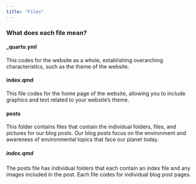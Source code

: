 ```yaml
---
title: "Files"
---
```


### What does each file mean?

#### \_quarto.yml

This codes for the website as a whole, establishing overarching characteristics, such as the theme of the website.

#### index.qmd

This file codes for the home page of the website, allowing you to include graphics and text related to your website's theme.

#### posts

This folder contains files that contain the individual folders, files, and pictures for our blog posts. Our blog posts focus on the environment and awareness of environmental topics that face our planet today.

##### index.qmd

The posts file has individual folders that each contain an index file and any images included in the post. Each file codes for individual blog post pages.

